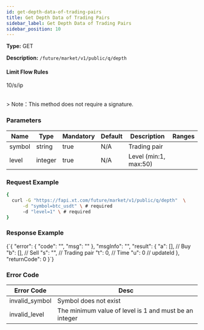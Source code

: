```yaml
---
id: get-depth-data-of-trading-pairs
title: Get Depth Data of Trading Pairs
sidebar_label: Get Depth Data of Trading Pairs
sidebar_position: 10
---
```


**Type:** GET

**Description:** `/future/market/v1/public/q/depth`

#### **Limit Flow Rules**

10/s/ip

<br />> Note：This method does not require a signature.

### Parameters

| Name   | Type    | Mandatory | Default | Description           | Ranges |
| ------ | ------- | --------- | ------- | --------------------- | ------ |
| symbol | string  | true      | N/A     | Trading pair          |        |
| level  | integer | true      | N/A     | Level (min:1, max:50) |        |

### Request Example

```bash title="Request"
{
  curl -G "https://fapi.xt.com/future/market/v1/public/q/depth"  \
      -d "symbol=btc_usdt" \ # required
      -d "level=1" \ # required
}
```

### Response Example


<CodeBlock language="json" title="Response">
  {`{
  "error": {
    "code": "",
    "msg": ""
  },
  "msgInfo": "",
  "result": {
    "a": [], // Buy
    "b": [], // Sell
    "s": "", // Trading pair
    "t": 0,  // Time
    "u": 0   // updateId
  },
  "returnCode": 0
}`}
</CodeBlock>

### Error Code

| Error Code | Desc |
|-------------|----------------|
| invalid_symbol | Symbol does not exist |
| invalid_level | The minimum value of level is 1 and must be an integer |